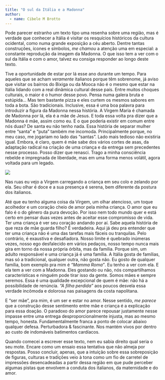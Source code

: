 ```yaml
---
title: "O sul da Itália e a Madonna"
author: 
  - name: Cibele M Brotto
---
```


Pode parecer estranho um texto tipo uma resenha sobre uma região, mas é verdade que conhecer a Itália é visitar os resquícios históricos da cultura ocidental, como numa grande exposição a céu aberto. Dentre tantas construções, ícones e símbolos, *me chamou* a atenção uma em especial: a constante reprodução da imagem da Madonna. O que isso tem a ver com o sul da Itália e com o amor, talvez eu consiga responder ao longo deste texto.

Tive a oportunidade de estar por lá esse ano durante um tempo. Para aqueles que se acham *veramente* italianos porque têm sobrenome, já aviso que visitar os bairros do Bixiga ou da Mooca não é o mesmo que estar na Itália lidando com a real dinâmica cultural desse país. Entre muitos choques culturais, o maior é o humor desse povo. Pensa numa galera bruta e estúpida... Mas tem bastante pizza e eles curtem os mesmos sabores em toda a bota. São tradicionais. Inclusive, essa é uma boa palavra para introduzir a figura da Madonna nessa história. A Virgem Maria é chamada de Madonna por lá, ela é a mãe de Jesus. E toda essa volta pra dizer que a Madonna é mãe, assim como eu. E o que poderia existir em comum entre nós duas? De santa eu não tenho nada. Essa história de separar mulher entre “santa” e “puta” também me incomoda. Principalmente porque, no meu caso, me jogariam no lado das “santas”. Lado mais tedioso não existiria igual. Embora, é claro, quem é mãe sabe dos vários cortes de asas, da adaptação radical na criação de uma criança e da entrega sem precedentes nesse processo. Posso dizer que renasci. Trago a minha consciência rebelde e impregnada de liberdade, mas em uma forma menos volátil, agora voltada para um legado.

![](o-sul-da-italia.jpeg)

Nas ruas eu vejo a Virgem carregando a criança em seu colo e zelando por ela. Seu olhar é doce e a sua presença é serena, bem diferente da postura dos italianos. 

Até que eu tenho alguma coisa da Virgem, um olhar atencioso, um toque acolhedor e um coração cheio de amor pela minha criança. O amor que eu falo é o do gênero da pura devoção. Por isso nem todo mundo quer e está certo em pensar duas vezes antes de aceitar esse compromisso de vida. Ter uma criança é ver seu coração andando por aí. Sabe aquela história de que reza de mãe guarda filho? É verdadeira. Aqui já deu pra entender que ter uma criança não é uma das tarefas mais fáceis ou tranquilas. Pelo contrário, é exaustiva e desafiadora. Nosso limite é quebrado inúmeras vezes, nosso ego desfalecido em vários pedaços, nosso tempo nunca mais gira em torno da nossa própria órbita, mas da família. Porque sim, um adulto  responsável e uma criança já é uma família. A Itália gosta de famílias, mas só a tradicional, qualquer outra, não gosta não. Eu gosto de qualquer família, bom exemplo pra mim é *“Mamma Roma”*. Eu tenho a ver com ela. E ela tem a ver com a Madonna. Eles gostando ou não, nós compartilhamos características e ninguém pode tirar isso da gente. Somos mães e sempre seremos. Essa é uma qualidade excepcional de quem é mãe: não há a possibilidade de renúncia. *“A filha perdida”* aos poucos desvela essa verdade incômoda e dolorosa nas paisagens da costa napolitana.

E “ser mãe”, pra mim, é um ser e estar no amor. Nesse sentido, *me parece*  que a construção desse sentimento entre mãe e criança é a explicação para essa doação. O paradoxo do amor parece repousar justamente nesse impasse entre uma entrega desproporcionalmente injusta, mas ao mesmo tempo, honesta. Fundamentalmente franca a ponto de colocar abaixo qualquer defesa. Perturbadora & fascinante. Nos mantém vivos por dentro ao custo de indomáveis batimentos cardíacos.

Quando comecei a escrever esse texto, nem eu sabia direito qual seria o seu mote. Encare como um ensaio essa tentativa que não almeja por respostas. Posso concluir, apenas, que a intuição sobre essa sobreposição de figuras, culturas e tradições veio à tona como um fio de carretel de impressões desencadeadas a partir dessa região em que pude perceber algumas pistas que envolvem a conduta dos italianos, da maternidade e do amor. 

